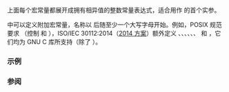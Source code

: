 {{title|&lt;small&gt;LC_ALL, LC_COLLATE, LC_CTYPE, LC_MONETARY, LC_NUMERIC, LC_TIME&lt;/small&gt;}}
{{cpp/locale/navbar}}
{{dcl begin}}
{{dcl header|clocale}}
{{dcl |
#define LC_ALL      /* 由实现定义 */
}}
{{dcl |
#define LC_COLLATE  /* 由实现定义 */
}}
{{dcl |
#define LC_CTYPE    /* 由实现定义 */
}}
{{dcl |
#define LC_MONETARY /* 由实现定义 */
}}
{{dcl |
#define LC_NUMERIC  /* 由实现定义 */
}}
{{dcl |
#define LC_TIME     /* 由实现定义 */
}}
{{dcl end}}

上面每个宏常量都展开成拥有相异值的整数常量表达式，适合用作 {{lc|std::setlocale}} 的首个实参。

{{dsc begin}}
{{dsc hitem |常量|解释}}
{{dsc | {{tt|LC_ALL}}      |选择整个 C 本地环境}}
{{dsc | {{tt|LC_COLLATE}}  |选择 C 本地环境的校排类别}}
{{dsc | {{tt|LC_CTYPE}}    |选择 C 本地环境中的字符分类类别}}
{{dsc | {{tt|LC_MONETARY}} |选择 C 本地环境中的货币格式化类别}}
{{dsc | {{tt|LC_NUMERIC}}  |选择 C 本地环境中的数值格式化类别}}
{{dsc | {{tt|LC_TIME}}     |选择 C 本地环境中的时间格式化类别}}
{{dsc end}}

{{tt|&lt;clocale&gt;}} 中可以定义附加宏常量，名称以 {{tt|LC_}} 后随至少一个大写字母开始。例如，POSIX 规范要求 {{tt|LC_MESSAGES}}（控制 {{lc|std::perror}} 和 {{lc|std::strerror}}），ISO/IEC 30112:2014（[http://www.open-std.org/JTC1/SC35/WG5/docs/30112d10.pdf 2014 方案]）额外定义 {{tt|LC_IDENTIFICATION}}、{{tt|LC_XLITERATE}}、{{tt|LC_NAME}}、{{tt|LC_ADDRESS}}、{{tt|LC_TELEPHONE}}、{{tt|LC_PAPER}}、{{tt|LC_MEASUREMENT}} 和 {{tt|LC_KEYBOARD}}，它们均为 GNU C 库所支持（除了 {{tt|LC_XLITERATE}}）。

===示例===
{{example
|code=
#include &lt;clocale&gt;
#include &lt;cstdio&gt;
#include &lt;ctime&gt;
#include &lt;cwchar&gt;

int main()
{
    // C 本地环境将为启用 UTF-8 的英文
    std::setlocale(LC_ALL, "en_US.UTF-8");

    // 小数点将为德文
    std::setlocale(LC_NUMERIC, "de_DE.UTF-8");

    // 日期/时间格式化将为日文
    std::setlocale(LC_TIME, "ja_JP.UTF-8");

    wchar_t str[100];
    std::time_t t = std::time(nullptr);
    std::wcsftime(str, 100, L"%A %c", std::localtime(&amp;t));
    std::wprintf(L"Number: %.2f\nDate: %Ls\n", 3.14, str);
}
|output=
Number: 3,14
Date: 日曜日 2022年11月06日 17時55分10秒
}}

===参阅===
{{dsc begin}}
{{dsc inc|cpp/locale/dsc setlocale}}
{{dsc inc|cpp/locale/dsc locale}}
{{dsc see c|c/locale/LC_categories|本地环境类别|nomono=true}}
{{dsc end}}

{{langlinks|de|en|es|fr|it|ja|pt|ru}}